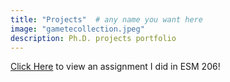 ```yaml
---
title: "Projects"  # any name you want here
image: "gametecollection.jpeg"
description: Ph.D. projects portfolio
---
```

[Click Here](https://github.com/erindeleonsanchez/esm206_assignment4_task2) to view an assignment I did in ESM 206!